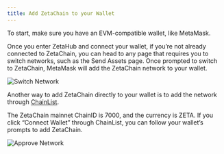 ```yaml
---
title: Add ZetaChain to your Wallet
---
```


To start, make sure you have an EVM-compatible wallet, like MetaMask.

Once you enter ZetaHub and connect your wallet, if you’re not already connected
to ZetaChain, you can head to any page that requires you to switch networks,
such as the Send Assets page. Once prompted to switch to ZetaChain, MetaMask
will add the ZetaChain network to your wallet.

![Switch Network](/img/docs/zetahub/create-wallet-1.png)

Another way to add ZetaChain directly to your wallet is to add the network
through [ChainList](https://chainlist.org/?search=zetachain).

The ZetaChain mainnet ChainID is 7000, and the currency is ZETA. If you click
“Connect Wallet” through ChainList, you can follow your wallet’s prompts to add
ZetaChain.

![Approve Network](/img/docs/zetahub/create-wallet-2.png)
